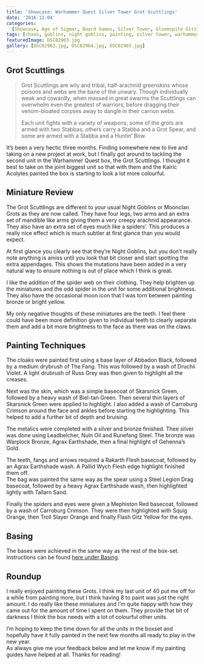 ```yaml
---
title: 'Showcase: Warhammer Quest Silver Tower Grot Scuttlings'
date: '2016-11-04'
categories:
  [Showcase, Age of Sigmar, Board Games, Silver Tower, Gloomspite Gitz]
tags: [chaos, goblins, night goblins, painting, silver tower, warhammer quest]
featuredImage: DSC02963.jpg
gallery: [DSC02963.jpg, DSC02964.jpg, DSC02965.jpg]
---
```


## Grot Scuttlings

> Grot Scuttlings are wily and tribal, half-arachnid greenskins whose poisons and webs are the bane of the unwary. Though individually weak and cowardly, when massed in great swarms the Scuttlings can overwhelm even the greatest of warriors, before dragging their venom-bloated corpses away to dangle in their carrion webs.
>
> Each unit fights with a variety of weapons; some of the grots are armed with two Stabbas, others carry a Stabba and a Grot Spear, and some are armed with a Stabba and a Huntin’ Bow.

It’s been a very hectic three months. Finding somewhere new to live and taking on a new project at work, but I finally got around to tackling the second unit in the Warhammer Quest box, the Grot Scuttlings. I thought it best to take on the joint biggest unit so that with them and the Kairic Acolytes painted the box is starting to look a lot more colourful.

## Miniature Review

The Grot Scuttlings are different to your usual Night Goblins or Moonclan Grots as they are now called. They have four legs, two arms and an extra set of mandible like arms giving them a very creepy arachnid appearance. They also have an extra set of eyes much like a spiders’. This produces a really nice effect which is much subtler at first glance than you would expect.

At first glance you clearly see that they’re Night Goblins, but you don’t really note anything is amiss until you look that bit closer and start spotting the extra appendages. This shows the mutations have been added in a very natural way to ensure nothing is out of place which I think is great.

I like the addition of the spider web on their clothing. They help brighten up the miniatures and the odd spider in the unit for some additional brightness. They also have the occasional moon icon that I was torn between painting bronze or bright yellow.

My only negative thoughts of these miniatures are the teeth. I feel there could have been more definition given to individual teeth to clearly separate them and add a bit more brightness to the face as there was on the claws.

## Painting Techniques

The cloaks were painted first using a base layer of Abbadon Black, followed by a medium drybrush of The Fang. This was followed by a wash of Druchii Violet. A light drubrush of Russ Grey was then given to highlight all the creases.

Next was the skin, which was a simple basecoat of Skarsnick Green, followed by a heavy wash of Biel-tan Green. Then several thin layers of Skarsnick Green were applied to highlight. I also added a wash of Carroburg Crimson around the face and ankles before starting the highlighting. This helped to add a further bit of depth and bruising.

The metalics were completed with a silver and bronze finished. Thee silver was done using Leadbelcher, Nuln Oil and Runefang Steel. The bronze was Warplock Bronze, Agrax Earthshade, then a final highlight of Gehenna’s Gold.

The teeth, fangs and arrows required a Rakarth Flesh basecoat, followed by an Agrax Earthshade wash. A Pallid Wych Flesh edge highlight finished them off.  
The bag was painted the same way as the spear using a Steel Legion Drag basecoat, followed by a heavy Agrax Earthshade wash, then highlighted lightly with Tallarn Sand.

Finally the spiders and eyes were given a Mephiston Red basecoat, followed by a wash of Carroburg Crimson. They were then highlighted with Squig Orange, then Troll Slayer Orange and finally Flash Gitz Yellow for the eyes.

## Basing

The bases were achieved in the same way as the rest of the box-set. Instructions can be found [here under Basing](http://www.minitothemax.com/showcase-warhammer-quest-kairic-acolytes/).

## Roundup

I really enjoyed painting these Grots. I think my last unit of 40 put me off for a while from painting more, but I think having 8 to paint was just the right amount. I do really like these miniatures and I’m quite happy with how they came out for the amount of time I spent on them. They provide that bit of darkness I think the box needs with a lot of colourful other units.

I’m hoping to keep the time down for all the units in the boxset and hopefully have it fully painted in the next few months all ready to play in the new year.  
As always give me your feedback below and let me know if my painting guides have helped at all. Thanks for reading!
